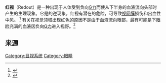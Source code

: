 '''红视'''（Redout）是一种出现于人体受到负向[[G力|G力]]而使从下半身的血液流向头部时产生的生理现象。它是{{Tsl|en|Greyout|灰视}}的逆现象。红视有潜在的危险，可导致[[视网膜|视网膜]]损伤和出血性中风。  <ref>{{citation|last1=Szurovy|first1=Geza|last2=Goulian|first2=Mike|title=Basic Aerobatics|year=1994|publisher=McGraw-Hill Professional|isbn=978-0-07-062926-4|pages=33–34}}</ref>
有关在视觉领域出现红色的原因不是由于血液流向眼部，最有可能是下[[眼睑|眼睑]]充满的血液因负向[[G力|G力]]进入视野。<ref name="Fundamentals of Aerospace Medicing">{{cite book|last=DeHart|first=Roy L.|title=Fundamentals of Aerospace Medicine: 3rd Edition|year=2002|publisher=Lippincott Williams & Wilkins|isbn=13: 9780781728980}}</ref> 

==来源==
{{reflist}}

[[Category:目视系统|Category:目视系统]]
[[Category:眼睛|Category:眼睛]]